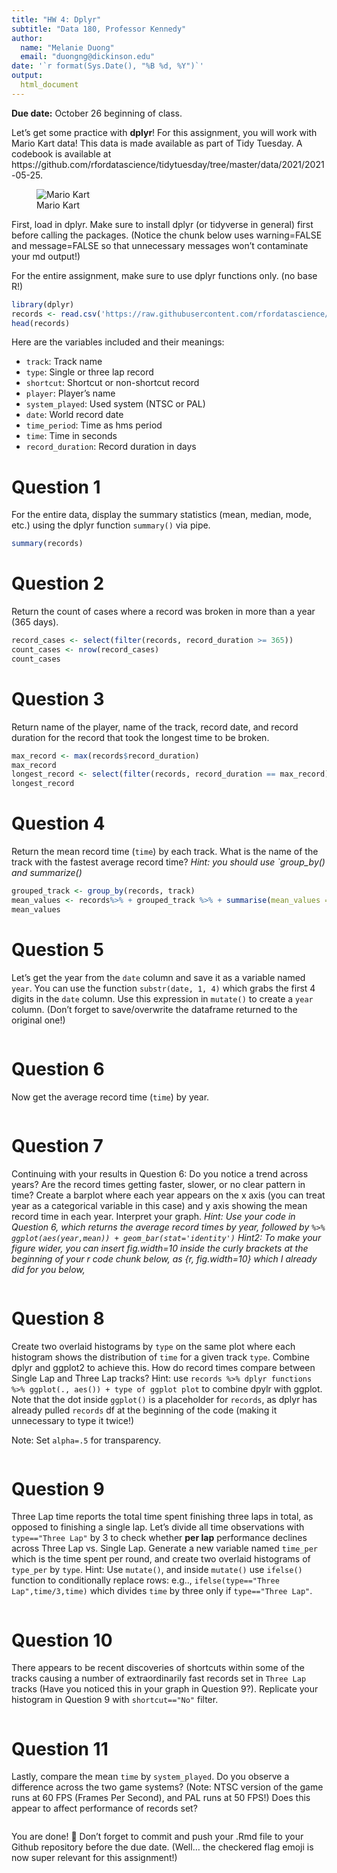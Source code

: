 ```yaml
---
title: "HW 4: Dplyr"
subtitle: "Data 180, Professor Kennedy"
author: 
  name: "Melanie Duong"
  email: "duongng@dickinson.edu"
date: '`r format(Sys.Date(), "%B %d, %Y")`'
output: 
  html_document
---
```


**Due date:** October 26 beginning of class.

Let's get some practice with **dplyr**! For this assignment, you will work with Mario Kart data! This data is made available as part of Tidy Tuesday. A codebook is available at https://github.com/rfordatascience/tidytuesday/tree/master/data/2021/2021-05-25.

![Mario Kart](https://camo.githubusercontent.com/248411ba0d52bb38f1dccd3f74ed9d5a37f56aa95dbfb92518768b020959576c/68747470733a2f2f692e696e73696465722e636f6d2f356337643361313932363238393833663866373137623166)

First, load in dplyr. Make sure to install dplyr (or tidyverse in general) first before calling the packages. (Notice the chunk below uses warning=FALSE and message=FALSE so that unnecessary messages won't contaminate your md output!)

For the entire assignment, make sure to use dplyr functions only. (no base R!)

```r
library(dplyr)
records <- read.csv('https://raw.githubusercontent.com/rfordatascience/tidytuesday/master/data/2021/2021-05-25/records.csv')
head(records)
```

Here are the variables included and their meanings:

- `track`: </t>Track name <br>
- `type`: </t>Single or three lap record  <br>
- `shortcut`: </t>Shortcut or non-shortcut record  <br>
- `player`: </t>Player’s name  <br>
- `system_played`: </t>Used system (NTSC or PAL)<br>
- `date`: </t>World record date  <br>
- `time_period`: </t>Time as hms period  <br>
- `time`: </t>Time in seconds  <br>
- `record_duration`: </t>Record duration in days  <br>


# Question 1
For the entire data, display the summary statistics (mean, median, mode, etc.) using the dplyr function `summary()` via pipe.

```r
summary(records)
```
# Question 2
Return the count of cases where a record was broken in more than a year (365 days).

```r
record_cases <- select(filter(records, record_duration >= 365))
count_cases <- nrow(record_cases)
count_cases
```
# Question 3
Return name of the player, name of the track, record date, and record duration for the record that took the longest time to be broken.

```r
max_record <- max(records$record_duration)
max_record
longest_record <- select(filter(records, record_duration == max_record), track, player, date, record_duration)
longest_record
```

# Question 4
Return the mean record time (`time`) by each track. What is the name of the track with the fastest average record time? *Hint: you should use `group_by() and summarize()*

```r
grouped_track <- group_by(records, track)
mean_values <- records%>% + grouped_track %>% + summarise(mean_values = mean(records, time))
mean_values
```
# Question 5
Let's get the year from the `date` column and save it as a variable named `year`. You can use the function `substr(date, 1, 4)` which grabs the first 4 digits in the `date` column. Use this expression in `mutate()` to create a `year` column. (Don't forget to save/overwrite the dataframe returned to the original one!)

```r

```

# Question 6
Now get the average record time (`time`) by year.

```r

```
# Question 7
Continuing with your results in Question 6: Do you notice a trend across years? Are the record times getting faster, slower, or no clear pattern in time? Create a barplot where each year appears on the x axis (you can treat year as a categorical variable in this case) and y axis showing the mean record time in each year. Interpret your graph. *Hint: Use your code in Question 6, which returns the average record times by year, followed by ` %>% ggplot(aes(year,mean)) + geom_bar(stat='identity')` Hint2: To make your figure wider, you can insert fig.width=10 inside the curly brackets at the beginning of your r code chunk below, as {r, fig.width=10} which I already did for you below,*

```r

```

# Question 8
Create two overlaid histograms by `type` on the same plot where each histogram shows the distribution of `time` for a given track `type`. Combine dplyr and ggplot2 to achieve this. How do record times compare between Single Lap and Three Lap tracks? Hint: use `records %>% dplyr functions %>% ggplot(., aes()) + type of ggplot plot` to combine dpylr with ggplot. Note that the dot inside `ggplot()` is a placeholder for `records`, as dplyr has already pulled `records` df at the beginning of the code (making it unnecessary to type it twice!)

Note: Set `alpha=.5` for transparency.

```r

```

# Question 9
Three Lap time reports the total time spent finishing three laps in total, as opposed to finishing a single lap. Let's divide all time observations with `type=="Three Lap"` by 3 to check whether **per lap** performance declines across Three Lap vs. Single Lap. Generate a new variable named `time_per` which is the time spent per round, and create two overlaid histograms of `type_per` by `type`. Hint: Use `mutate()`, and inside `mutate()` use `ifelse()` function to conditionally replace rows: e.g.., `ifelse(type=="Three Lap",time/3,time)` which divides `time` by three only if `type=="Three Lap"`.

```r

```
# Question 10
There appears to be recent discoveries of shortcuts within some of the tracks causing a number of extraordinarily fast records set in `Three Lap` tracks (Have you noticed this in your graph in Question 9?). Replicate your histogram in Question 9 with `shortcut=="No"` filter.

```r

```

# Question 11
Lastly, compare the mean `time` by `system_played`. Do you observe a difference across the two game systems? (Note: NTSC version of the game runs at 60 FPS (Frames Per Second), and PAL runs at 50 FPS!) Does this appear to affect performance of records set?

```r

```

You are done! 🏁 Don't forget to commit and push your .Rmd file to your Github repository before the due date. (Well... the checkered flag emoji is now super relevant for this assignment!)



